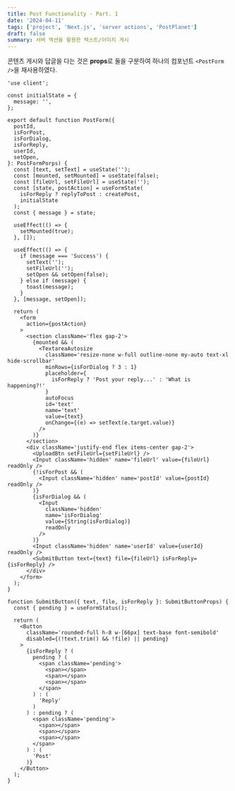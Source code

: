 ```yaml
---
title: Post Functionality - Part. 1
date: '2024-04-11'
tags: ['project', 'Next.js', 'server actions', 'PostPlanet']
draft: false
summary: 서버 액션을 활용한 텍스트/이미지 게시
---
```


콘텐츠 게시와 답글을 다는 것은 **props**로 둘을 구분하여 하나의 컴포넌트 `<PostForm />`을 재사용하였다.

```tsx:components/post-form.tsx
'use client';

const initialState = {
  message: '',
};

export default function PostForm({
  postId,
  isForPost,
  isForDialog,
  isForReply,
  userId,
  setOpen,
}: PostFormPorps) {
  const [text, setText] = useState('');
  const [mounted, setMounted] = useState(false);
  const [fileUrl, setFileUrl] = useState('');
  const [state, postAction] = useFormState(
    isForReply ? replyToPost : createPost,
    initialState
  );
  const { message } = state;

  useEffect(() => {
    setMounted(true);
  }, []);

  useEffect(() => {
    if (message === 'Success') {
      setText('');
      setFileUrl('');
      setOpen && setOpen(false);
    } else if (message) {
      toast(message);
    }
  }, [message, setOpen]);

  return (
    <form
      action={postAction}
    >
      <section className='flex gap-2'>
        {mounted && (
          <TextareaAutosize
            className='resize-none w-full outline-none my-auto text-xl hide-scrollbar'
            minRows={isForDialog ? 3 : 1}
            placeholder={
              isForReply ? 'Post your reply...' : 'What is happening?!'
            }
            autoFocus
            id='text'
            name='text'
            value={text}
            onChange={(e) => setText(e.target.value)}
          />
        )}
      </section>
      <div className='justify-end flex items-center gap-2'>
        <UploadBtn setFileUrl={setFileUrl} />
        <Input className='hidden' name='fileUrl' value={fileUrl} readOnly />
        {!isForPost && (
          <Input className='hidden' name='postId' value={postId} readOnly />
        )}
        {isForDialog && (
          <Input
            className='hidden'
            name='isForDialog'
            value={String(isForDialog)}
            readOnly
          />
        )}
        <Input className='hidden' name='userId' value={userId} readOnly />
        <SubmitButton text={text} file={fileUrl} isForReply={isForReply} />
      </div>
    </form>
  );
}

function SubmitButton({ text, file, isForReply }: SubmitButtonProps) {
  const { pending } = useFormStatus();

  return (
    <Button
      className='rounded-full h-8 w-[66px] text-base font-semibold'
      disabled={(!text.trim() && !file) || pending}
    >
      {isForReply ? (
        pending ? (
          <span className='pending'>
            <span></span>
            <span></span>
            <span></span>
          </span>
        ) : (
          'Reply'
        )
      ) : pending ? (
        <span className='pending'>
          <span></span>
          <span></span>
          <span></span>
        </span>
      ) : (
        'Post'
      )}
    </Button>
  );
}
```

